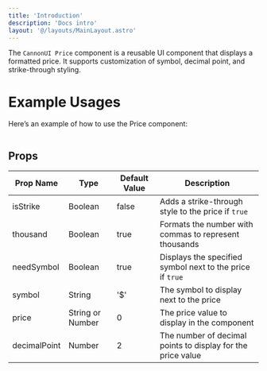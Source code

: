 ```yaml
---
title: 'Introduction'
description: 'Docs intro'
layout: '@/layouts/MainLayout.astro'
---
```



The `CannonUI Price` component is a reusable UI component that displays a formatted price. It supports customization of symbol, decimal point, and strike-through styling.

# Example Usages

<PriceVue client:visible />

Here’s an example of how to use the Price component:

```vue

```

## Props

| Prop Name    | Type             | Default Value | Description                                                 |
| ------------ | ---------------- | ------------- | ----------------------------------------------------------- |
| isStrike     | Boolean          | false         | Adds a strike-through style to the price if `true`          |
| thousand     | Boolean          | true          | Formats the number with commas to represent thousands       |
| needSymbol   | Boolean          | true          | Displays the specified symbol next to the price if `true`   |
| symbol       | String           | '$'           | The symbol to display next to the price                     |
| price        | String or Number | 0             | The price value to display in the component                 |
| decimalPoint | Number           | 2             | The number of decimal points to display for the price value |
